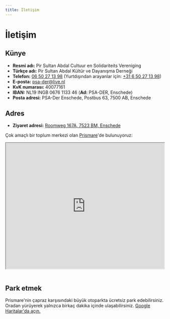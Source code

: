 ```yaml
---
title: İletişim
---
```


# İletişim

## Künye

* **Resmi adı:** Pir Sultan Abdal Cultuur en Solidariteits Vereniging
* **Türkçe adı:** Pir Sultan Abdal Kültür ve Dayanışma Derneği
* **Telefon:** [06 50 27 13 98](tel:+31650271398) (Yurtdışından arayanlar için: [+31 6 50 27 13 98](tel:+31650271398))
* **E-posta:** [psa-der@live.nl](mailto:psa-der@live.nl)
* **KvK numarası:** 40077161
* **IBAN:** NL19 INGB 0676 1133 46 (**Ad:** PSA-DER, Enschede)
* **Posta adresi:** PSA-Der Enschede, Postbus 63, 7500 AB, Enschede

## Adres

* **Ziyaret adresi:** [Roomweg 167A, 7523 BM, Enschede](https://www.google.com/maps/place/Roomweg+167a,+7523+BM+Enschede/)

Çok amaçlı bir toplum merkezi olan [Prismare](https://www.prismare.nl/)'de bulunuyoruz:

<iframe
  src="https://www.google.com/maps/embed?pb=!1m18!1m12!1m3!1d2443.6405367827974!2d6.893898077137099!3d52.231748271987044!2m3!1f0!2f0!3f0!3m2!1i1024!2i768!4f13.1!3m3!1m2!1s0x47b814092bfdf587%3A0x4d51f96261fbb9cb!2sRoomweg%20167a%2C%207523%20BM%20Enschede!5e0!3m2!1str!2snl!4v1738865968919!5m2!1str!2snl"
  width="100%"
  height="400"
  style={{border: 0}}
  allowfullscreen=""
  loading="lazy"
  referrerpolicy="no-referrer-when-downgrade"
  >
</iframe>

<br/>
<br/>

## Park etmek

Prismare'nin çapraz karşısındaki büyük otoparkta ücretsiz park edebilirsiniz.
Oradan yürüyerek yalnızca birkaç dakika içinde ulaşabilirsiniz.
[Google Haritalar'da açın.](https://www.google.com/maps/place/52%C2%B013'51.5%22N+6%C2%B053'37.1%22E/@52.230984,6.8923505,18z/)
